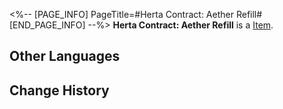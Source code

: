 <%-- [PAGE_INFO]
PageTitle=#Herta Contract: Aether Refill#
[END_PAGE_INFO] --%>
{{Item Infobox
|id          = 310005
|image       = Item Herta Contract- Aether Refill.png{{subst:void|<!--$UPLOAD:<<SpriteOutput/ItemFigures/310005.png>-<Item Herta Contract- Aether Refill.png>-<Item Icons>>-->}}
|type        = 
|invCategory = Valuables
|rarity      = 4
|effect      = 
|description = A mutual aid contract between Herta and the Express. She will help the Express whenever she can, in exchange for treasures found during trailblazing.
}}
'''Herta Contract: Aether Refill''' is a [[Item]].

==Other Languages==
{{Other Languages
|en   = Herta Contract: Aether Refill
|zhs  = 黑塔&nbsp;•&nbsp;以太补充协议
|zht  = 黑塔•乙太補充協議
|ja   = ヘルタ・エーテル補充協定
|ko   = 헤르타 • 에테르 보충 협의
|es   = Herta - Contrato de abastecimiento de éter
|fr   = Contrat de réapprovisionnement en éther de Herta
|ru   = «Герта»: Контракт на восполнение эфира
|th   = Herta - การเติม Aether
|vi   = Herta - Thỏa Thuận Bổ Sung Aether
|de   = Hertas Vertrag – Ätherauffüllung
|id   = Herta Contract: Aether Refill
|pt   = Contrato de Herta: Refil de Éter
}}

==Change History==
{{Change History|1.1}}
